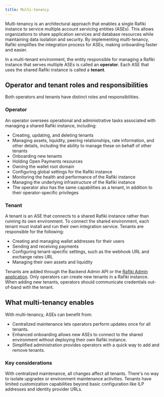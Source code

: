 ```yaml
---
title: Multi-tenancy
---
```


Multi-tenancy is an architectural approach that enables a single Rafiki instance to service multiple account servicing entities (ASEs). This allows organizations to share application services and database resources while maintaining data isolation and security. By implementing multi-tenancy, Rafiki simplifies the integration process for ASEs, making onboarding faster and easier.

In a multi-tenant environment, the entity responsible for managing a Rafiki instance that serves multiple ASEs is called an **operator**. Each ASE that uses the shared Rafiki instance is called a **tenant**.

## Operator and tenant roles and responsibilities

Both operators and tenants have distinct roles and responsibilities.

### Operator

An operator oversees operational and administrative tasks associated with managing a shared Rafiki instance, including:

- Creating, updating, and deleting tenants
- Managing assets, liquidity, peering relationships, rate information, and other details, including the ability to manage these on behalf of other tenants
- Onboarding new tenants
- Holding Open Payments resources
- Owning the wallet root domain
- Configuring global settings for the Rafiki instance
- Monitoring the health and performance of the Rafiki instance
- Managing the underlying infrastructure of the Rafiki instance
- The operator also has the same capabilities as a tenant, in addition to their operator-specific privileges

### Tenant

A tenant is an ASE that connects to a shared Rafiki instance rather than running its own environment. To connect the shared environment, each tenant must install and run their own integration service. Tenants are responsible for the following:

- Creating and managing wallet addresses for their users
- Sending and receiving payments
- Configuring tenant-specific settings, such as the webhook URL and exchange rates URL
- Managing their own assets and liquidity

Tenants are added through the Backend Admin API or the [Rafiki Admin application](/admin/admin-user-guide/#tenants). Only operators can create new tenants in a Rafiki instance. When adding new tenants, operators should communicate credentials out-of-band with the tenant.

## What multi-tenancy enables

With multi-tenancy, ASEs can benefit from:

- Centralized maintenance lets operators perform updates once for all tenants.
- Enhanced onboarding allows new ASEs to connect to the shared environment without deploying their own Rafiki instance.
- Simplified administration provides operators with a quick way to add and remove tenants.

### Key considerations

With centralized maintenance, all changes affect all tenants. There's no way to isolate upgrades or environment maintenance activities. Tenants have limited customization capabilities beyond basic configuration like ILP addresses and identity provider URLs.